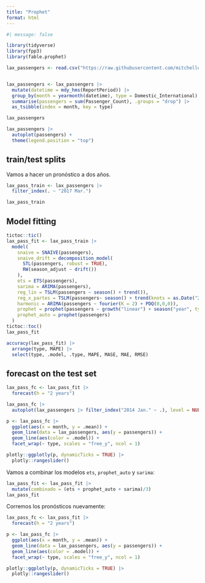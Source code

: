 ```yaml
---
title: "Prophet"
format: html
---
```


```r
#| message: false

library(tidyverse)
library(fpp3)
library(fable.prophet)
```

```r
lax_passengers <- read.csv("https://raw.githubusercontent.com/mitchelloharawild/fable.prophet/master/data-raw/lax_passengers.csv")


lax_passengers <- lax_passengers |>
  mutate(datetime = mdy_hms(ReportPeriod)) |>
  group_by(month = yearmonth(datetime), type = Domestic_International) |>
  summarise(passengers = sum(Passenger_Count), .groups = "drop") |> 
  as_tsibble(index = month, key = type)
```

```r
lax_passengers
```

```r
lax_passengers |> 
  autoplot(passengers) +
  theme(legend.position = "top")
```

## train/test splits

Vamos a hacer un pronóstico a dos años.

```r
lax_pass_train <- lax_passengers |> 
  filter_index(. ~ "2017 Mar.")

lax_pass_train
```

## Model fitting

```r
tictoc::tic()
lax_pass_fit <- lax_pass_train |> 
  model(
    snaive = SNAIVE(passengers),
    snaive_drift = decomposition_model(
      STL(passengers, robust = TRUE),
      RW(season_adjust ~ drift())
    ),
    ets = ETS(passengers),
    sarima = ARIMA(passengers),
    reg_lin = TSLM(passengers ~ season() + trend()),
    reg_x_partes = TSLM(passengers~ season() + trend(knots = as.Date("2010-01-01"))),
    harmonic = ARIMA(passengers ~ fourier(K = 2) + PDQ(0,0,0)),
    prophet = prophet(passengers ~ growth("linear") + season("year", type = "multiplicative")),
    prophet_auto = prophet(passengers)
  )
tictoc::toc()
lax_pass_fit
```

```r
accuracy(lax_pass_fit) |> 
  arrange(type, MAPE) |> 
  select(type, .model, .type, MAPE, MASE, MAE, RMSE)
```

## forecast on the test set

```r
lax_pass_fc <- lax_pass_fit |> 
  forecast(h = "2 years")

lax_pass_fc |> 
  autoplot(lax_passengers |> filter_index("2014 Jan." ~ .), level = NULL)

p <- lax_pass_fc |> 
  ggplot(aes(x = month, y = .mean)) +
  geom_line(data = lax_passengers, aes(y = passengers)) +
  geom_line(aes(color = .model)) +
  facet_wrap(~ type, scales = "free_y", ncol = 1)

plotly::ggplotly(p, dynamicTicks = TRUE) |> 
  plotly::rangeslider()
```

Vamos a combinar los modelos `ets`, `prophet_auto` y `sarima`:

```r
lax_pass_fit <- lax_pass_fit |> 
  mutate(combinado = (ets + prophet_auto + sarima)/3)
lax_pass_fit
```

Corremos los pronósticos nuevamente:

```r
lax_pass_fc <- lax_pass_fit |> 
  forecast(h = "2 years")

p <- lax_pass_fc |> 
  ggplot(aes(x = month, y = .mean)) +
  geom_line(data = lax_passengers, aes(y = passengers)) +
  geom_line(aes(color = .model)) +
  facet_wrap(~ type, scales = "free_y", ncol = 1)

plotly::ggplotly(p, dynamicTicks = TRUE) |> 
  plotly::rangeslider()
```

